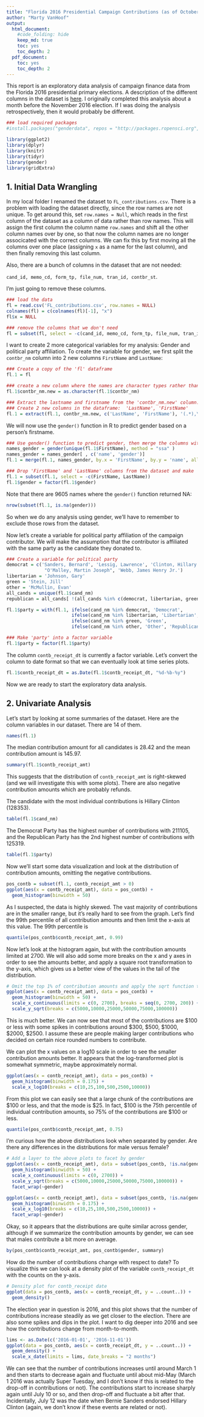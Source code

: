 ```yaml
---
title: "Florida 2016 Presidential Campaign Contributions (as of October 2016)"
author: "Marty VanHoof"
output:
  html_document:
    #code_folding: hide
    keep_md: true
    toc: yes
    toc_depth: 2
  pdf_document:
    toc: yes
    toc_depth: 2
---
```


This report is an exploratory data analysis of campaign finance data from the Florida 2016 presidential primary elections.  A description of the different columns in the dataset is [here](https://www.dropbox.com/s/2fc15css7bp0jgq/CONTRIBUTOR_FORMAT.txt?dl=0).  I originally completed this analysis about a month before the November 2016 election. If I was doing the analysis retrospectively, then it would probably be different.  

```r
### load required packages
#install.packages("genderdata", repos = "http://packages.ropensci.org", type = #"source")

library(ggplot2)
library(dplyr)
library(knitr)
library(tidyr)
library(gender)
library(gridExtra)
```

## 1. Initial Data Wrangling

In my local folder I renamed the dataset to `FL_contributions.csv`.  There is a problem with loading the dataset directly, since the row names are not unique.  To get around this, set `row.names = Null`, which reads in the first column of the dataset as a column of data rather than row names.  This will assign the first column the column name `row.names` and shift all the other column names over by one, so that now the column names are no longer associcated with the correct columns.  We can fix this by first moving all the columns over one place (assigning `x` as a name for the last column), and then finally removing this last column.  

Also, there are a bunch of columns in the dataset that are not needed:

`cand_id, memo_cd, form_tp, file_num, tran_id, contbr_st`. 

I'm just going to remove these columns.

```r
### load the data
fl = read.csv('FL_contributions.csv', row.names = NULL)
colnames(fl) = c(colnames(fl)[-1], "x")
fl$x = NULL

### remove the columns that we don't need
fl = subset(fl, select = -c(cand_id, memo_cd, form_tp, file_num, tran_id, contbr_st))
```

I want to create 2 more categorical variables for my analysis:  Gender and political party affiliation.  To create the variable for gender, we first split the ` contbr_nm` column into 2 new columns `FirstName` and `LastName`:

```r
### Create a copy of the 'fl' dataframe
fl.1 = fl

### create a new column where the names are character types rather than factors
fl.1$contbr_nm.new = as.character(fl.1$contbr_nm)

### Extract the lastname and firstname from the 'contbr_nm.new' column.  
### Create 2 new columns in the dataframe:  'LastName', 'FirstName'
fl.1 = extract(fl.1, contbr_nm.new, c('LastName', 'FirstName'), '(.*),\\s*(\\S*)\\s*.*', fill = 'left', perl = TRUE)
```

We will now use the `gender()` function in R to predict gender based on a person's firstname.

```r
### Use gender() function to predict gender, then merge the columns with 'fl.1'
names_gender = gender(unique(fl.1$FirstName), method = "ssa" )
names_gender = names_gender[ , c('name', 'gender')]
fl.1 = merge(fl.1, names_gender, by.x = 'FirstName', by.y = 'name', all.x = TRUE)

### Drop 'FirstName' and 'LastName' columns from the dataset and make 'gender' into a factor variable
fl.1 = subset(fl.1, select = -c(FirstName, LastName))
fl.1$gender = factor(fl.1$gender)
```

Note that there are 9605 names where the `gender()` function returned NA:

```r
nrow(subset(fl.1, is.na(gender)))
```

So when we do any analysis using gender, we'll have to remember to exclude those rows from the dataset.  

Now let's create a variable for political party affiliation of the campaign contributor.  We will make the assumption that the contributor is affiliated with the same party as the candidate they donated to.

```r
### Create a variable for political party
democrat = c('Sanders, Bernard', 'Lessig, Lawrence', 'Clinton, Hillary Rodham',
              "O'Malley, Martin Joseph", 'Webb, James Henry Jr.')
libertarian = 'Johnson, Gary'
green = 'Stein, Jill'
other = 'McMullin, Evan'
all_cands = unique(fl.1$cand_nm)
republican = all_cands[ !(all_cands %in% c(democrat, libertarian, green, other))]

fl.1$party = with(fl.1, ifelse(cand_nm %in% democrat, 'Democrat',
                        ifelse(cand_nm %in% libertarian, 'Libertarian',
                        ifelse(cand_nm %in% green, 'Green',
                        ifelse(cand_nm %in% other, 'Other', 'Republican')))))

### Make 'party' into a factor variable
fl.1$party = factor(fl.1$party)
```

The column `contb_receipt_dt` is currently a factor variable.  Let's convert the column to date format so that we can eventually look at time series plots.

```r
fl.1$contb_receipt_dt = as.Date(fl.1$contb_receipt_dt, "%d-%b-%y")
```

Now we are ready to start the exploratory data analysis.

## 2. Univariate Analysis

Let's start by looking at some summaries of the dataset.  Here are the column variables in our dataset.  There are 14 of them.

```r
names(fl.1)
```

The median contribution amount for all candidates is 28.42 and the mean contribution amount is 145.97.

```r
summary(fl.1$contb_receipt_amt)
```

This suggests that the distribution of ` contb_receipt_amt` is right-skewed (and we will investigate this with some plots).  There are also negative contribution amounts which are probably refunds.

The candidate with the most individual contributions is Hillary Clinton (128353).

```r
table(fl.1$cand_nm)
```

The Democrat Party has the highest number of contributions with 211105, and the Republican Party has the 2nd highest number of contributions with 125319.

```r
table(fl.1$party)
```

Now we'll start some data visualization and look at the distribution of contribution amounts, omitting the negative contributions.

```r
pos_contb = subset(fl.1, contb_receipt_amt > 0)
ggplot(aes(x = contb_receipt_amt), data = pos_contb) +
  geom_histogram(binwidth = 50) 
```

As I suspected, the data is highly skewed.  The vast majority of contributions are in the smaller range, but it's really hard to see from the graph.  Let's find the 99th percentile of all contribution amounts and then limit the x-axis at this value. The 99th percentile is

```r
quantile(pos_contb$contb_receipt_amt, 0.99)
```

Now let's look at the histogram again, but with the contribution amounts limited at 2700.  We will also add some more breaks on the x and y axes in order to see the amounts better, and apply a square root transformation to the y-axis, which gives us a better view of the values in the tail of the distribution.

```r
# Omit the top 1% of contribution amounts and apply the sqrt function to the y-axis
ggplot(aes(x = contb_receipt_amt), data = pos_contb) +
  geom_histogram(binwidth = 50) +
  scale_x_continuous(limits = c(0, 2700), breaks = seq(0, 2700, 200)) +
  scale_y_sqrt(breaks = c(5000,10000,25000,50000,75000,100000)) 
```

This is much better.  We can now see that most of the contributions are $100 or less with some spikes in contributions around $300, $500, $1000, $2000, $2500.  I assume these are people making larger contributions who decided on certain nice rounded numbers to contribute.

We can plot the x values on a log10 scale in order to see the smaller contribution amounts better.  It appears that the log-transformed plot is somewhat symmetric, maybe approximately normal.

```r
ggplot(aes(x = contb_receipt_amt), data = pos_contb) +
  geom_histogram(binwidth = 0.175) +
  scale_x_log10(breaks = c(10,25,100,500,2500,10000))
```

From this plot we can easily see that a large chunk of the contributions are $100 or less, and that the mode is $25.  In fact, $100 is the 75th percentile of individual contribution amounts, so 75% of the contributions are $100 or less.

```r
quantile(pos_contb$contb_receipt_amt, 0.75)
```

I'm curious how the above distributions look when separated by gender. Are there any differences in the distributions for male versus female? 

```r
# Add a layer to the above plots to facet by gender
ggplot(aes(x = contb_receipt_amt), data = subset(pos_contb, !is.na(gender))) +
  geom_histogram(binwidth = 50) +
  scale_x_continuous(limits = c(0, 2700)) +
  scale_y_sqrt(breaks = c(5000,10000,25000,50000,75000,100000)) +
  facet_wrap(~gender)

ggplot(aes(x = contb_receipt_amt), data = subset(pos_contb, !is.na(gender))) +
  geom_histogram(binwidth = 0.175) +
  scale_x_log10(breaks = c(10,25,100,500,2500,10000)) +
  facet_wrap(~gender)
```

Okay, so it appears that the distributions are quite similar across gender, although if we summarize the contribution amounts by gender, we can see that males contribute a bit more on average.

```r
by(pos_contb$contb_receipt_amt, pos_contb$gender, summary)
```

How do the number of contributions change with respect to date? To visualize this we can look at a density plot of the variable `contb_receipt_dt` with the counts on the y-axis.

```r
# Density plot for contb_receipt date
ggplot(data = pos_contb, aes(x = contb_receipt_dt, y = ..count..)) +
  geom_density()
```

The election year in question is 2016, and this plot shows that the number of contributions increase steadily as we get closer to the election.  There are also some spikes and dips in the plot.  I want to dig deeper into 2016 and see how the contributions change from month-to-month.

```r
lims <- as.Date(c('2016-01-01', '2016-11-01'))
ggplot(data = pos_contb, aes(x = contb_receipt_dt, y = ..count..)) +
  geom_density() +
  scale_x_date(limits = lims, date_breaks = "2 months")
```

We can see that the number of contributions increases until around March 1 and then starts to decrease again and fluctuate until about mid-May (March 1 2016 was actually Super Tuesday, and I don't know if this is related to the drop-off in contributions or not).  The contributions start to increase sharply again until July 10 or so, and then drop-off and fluctuate a bit after that.  Incidentally, July 12 was the date when Bernie Sanders endorsed Hillary Clinton (again, we don't know if these events are related or not). 